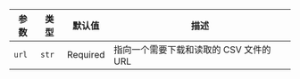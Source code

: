 | 参数 | 类型 | 默认值 | 描述 |
| --- | --- | --- | --- |
| `url` | `str` | Required | 指向一个需要下载和读取的 CSV 文件的 URL |